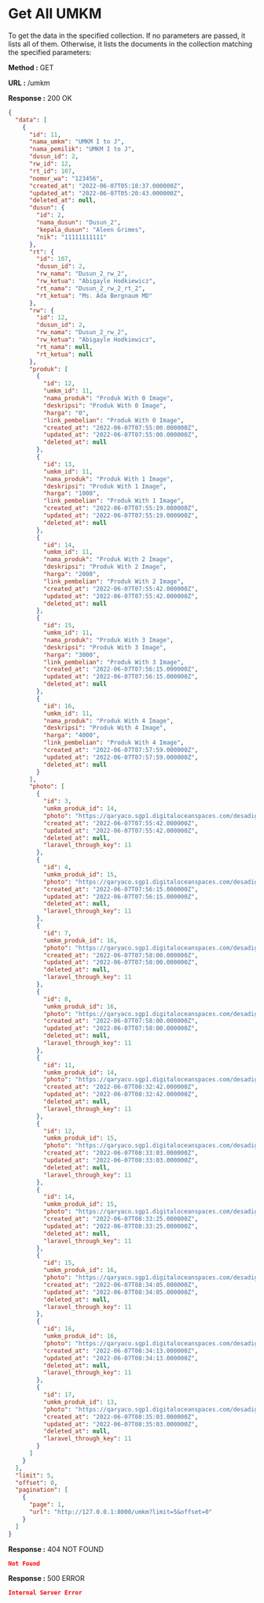 
# Get All UMKM

To get the data in the specified collection. If no parameters are passed, it lists all of them.
Otherwise, it lists the documents in the collection matching the specified parameters:

**Method :** <Badge>GET</Badge>

**URL :** <Badge variant="dark">/umkm</Badge>

**Response :** <BadgeOutline variant="success">200 OK</BadgeOutline>

```json
{
  "data": [
    {
      "id": 11,
      "nama_umkm": "UMKM I to J",
      "nama_pemilik": "UMKM I to J",
      "dusun_id": 2,
      "rw_id": 12,
      "rt_id": 107,
      "nomor_wa": "123456",
      "created_at": "2022-06-07T05:18:37.000000Z",
      "updated_at": "2022-06-07T05:20:43.000000Z",
      "deleted_at": null,
      "dusun": {
        "id": 2,
        "nama_dusun": "Dusun_2",
        "kepala_dusun": "Aleen Grimes",
        "nik": "11111111111"
      },
      "rt": {
        "id": 107,
        "dusun_id": 2,
        "rw_nama": "Dusun_2_rw_2",
        "rw_ketua": "Abigayle Hodkiewicz",
        "rt_nama": "Dusun_2_rw_2_rt_2",
        "rt_ketua": "Ms. Ada Bergnaum MD"
      },
      "rw": {
        "id": 12,
        "dusun_id": 2,
        "rw_nama": "Dusun_2_rw_2",
        "rw_ketua": "Abigayle Hodkiewicz",
        "rt_nama": null,
        "rt_ketua": null
      },
      "produk": [
        {
          "id": 12,
          "umkm_id": 11,
          "nama_produk": "Produk With 0 Image",
          "deskripsi": "Produk With 0 Image",
          "harga": "0",
          "link_pembelian": "Produk With 0 Image",
          "created_at": "2022-06-07T07:55:00.000000Z",
          "updated_at": "2022-06-07T07:55:00.000000Z",
          "deleted_at": null
        },
        {
          "id": 13,
          "umkm_id": 11,
          "nama_produk": "Produk With 1 Image",
          "deskripsi": "Produk With 1 Image",
          "harga": "1000",
          "link_pembelian": "Produk With 1 Image",
          "created_at": "2022-06-07T07:55:19.000000Z",
          "updated_at": "2022-06-07T07:55:19.000000Z",
          "deleted_at": null
        },
        {
          "id": 14,
          "umkm_id": 11,
          "nama_produk": "Produk With 2 Image",
          "deskripsi": "Produk With 2 Image",
          "harga": "2000",
          "link_pembelian": "Produk With 2 Image",
          "created_at": "2022-06-07T07:55:42.000000Z",
          "updated_at": "2022-06-07T07:55:42.000000Z",
          "deleted_at": null
        },
        {
          "id": 15,
          "umkm_id": 11,
          "nama_produk": "Produk With 3 Image",
          "deskripsi": "Produk With 3 Image",
          "harga": "3000",
          "link_pembelian": "Produk With 3 Image",
          "created_at": "2022-06-07T07:56:15.000000Z",
          "updated_at": "2022-06-07T07:56:15.000000Z",
          "deleted_at": null
        },
        {
          "id": 16,
          "umkm_id": 11,
          "nama_produk": "Produk With 4 Image",
          "deskripsi": "Produk With 4 Image",
          "harga": "4000",
          "link_pembelian": "Produk With 4 Image",
          "created_at": "2022-06-07T07:57:59.000000Z",
          "updated_at": "2022-06-07T07:57:59.000000Z",
          "deleted_at": null
        }
      ],
      "photo": [
        {
          "id": 3,
          "umkm_produk_id": 14,
          "photo": "https://qaryaco.sgp1.digitaloceanspaces.com/desadigital/ID_DESA_DEV/media/Produk-VJq3vrK.jpeg",
          "created_at": "2022-06-07T07:55:42.000000Z",
          "updated_at": "2022-06-07T07:55:42.000000Z",
          "deleted_at": null,
          "laravel_through_key": 11
        },
        {
          "id": 4,
          "umkm_produk_id": 15,
          "photo": "https://qaryaco.sgp1.digitaloceanspaces.com/desadigital/ID_DESA_DEV/media/Produk-xGkmxnR.jpeg",
          "created_at": "2022-06-07T07:56:15.000000Z",
          "updated_at": "2022-06-07T07:56:15.000000Z",
          "deleted_at": null,
          "laravel_through_key": 11
        },
        {
          "id": 7,
          "umkm_produk_id": 16,
          "photo": "https://qaryaco.sgp1.digitaloceanspaces.com/desadigital/ID_DESA_DEV/media/Produk-3No4Eyn.jpeg",
          "created_at": "2022-06-07T07:58:00.000000Z",
          "updated_at": "2022-06-07T07:58:00.000000Z",
          "deleted_at": null,
          "laravel_through_key": 11
        },
        {
          "id": 8,
          "umkm_produk_id": 16,
          "photo": "https://qaryaco.sgp1.digitaloceanspaces.com/desadigital/ID_DESA_DEV/media/Produk-bbeEnLr.jpeg",
          "created_at": "2022-06-07T07:58:00.000000Z",
          "updated_at": "2022-06-07T07:58:00.000000Z",
          "deleted_at": null,
          "laravel_through_key": 11
        },
        {
          "id": 11,
          "umkm_produk_id": 14,
          "photo": "https://qaryaco.sgp1.digitaloceanspaces.com/desadigital/ID_DESA_DEV/media/Produk-MpY35j8.jpeg",
          "created_at": "2022-06-07T08:32:42.000000Z",
          "updated_at": "2022-06-07T08:32:42.000000Z",
          "deleted_at": null,
          "laravel_through_key": 11
        },
        {
          "id": 12,
          "umkm_produk_id": 15,
          "photo": "https://qaryaco.sgp1.digitaloceanspaces.com/desadigital/ID_DESA_DEV/media/Produk-GVle7mX.jpeg",
          "created_at": "2022-06-07T08:33:03.000000Z",
          "updated_at": "2022-06-07T08:33:03.000000Z",
          "deleted_at": null,
          "laravel_through_key": 11
        },
        {
          "id": 14,
          "umkm_produk_id": 15,
          "photo": "https://qaryaco.sgp1.digitaloceanspaces.com/desadigital/ID_DESA_DEV/media/Produk-AGN4plk.jpeg",
          "created_at": "2022-06-07T08:33:25.000000Z",
          "updated_at": "2022-06-07T08:33:25.000000Z",
          "deleted_at": null,
          "laravel_through_key": 11
        },
        {
          "id": 15,
          "umkm_produk_id": 16,
          "photo": "https://qaryaco.sgp1.digitaloceanspaces.com/desadigital/ID_DESA_DEV/media/Produk-87Xw4XB.jpeg",
          "created_at": "2022-06-07T08:34:05.000000Z",
          "updated_at": "2022-06-07T08:34:05.000000Z",
          "deleted_at": null,
          "laravel_through_key": 11
        },
        {
          "id": 16,
          "umkm_produk_id": 16,
          "photo": "https://qaryaco.sgp1.digitaloceanspaces.com/desadigital/ID_DESA_DEV/media/Produk-zNnkDnm.jpeg",
          "created_at": "2022-06-07T08:34:13.000000Z",
          "updated_at": "2022-06-07T08:34:13.000000Z",
          "deleted_at": null,
          "laravel_through_key": 11
        },
        {
          "id": 17,
          "umkm_produk_id": 13,
          "photo": "https://qaryaco.sgp1.digitaloceanspaces.com/desadigital/ID_DESA_DEV/media/Produk-y0pnNBe.jpeg",
          "created_at": "2022-06-07T08:35:03.000000Z",
          "updated_at": "2022-06-07T08:35:03.000000Z",
          "deleted_at": null,
          "laravel_through_key": 11
        }
      ]
    }
  ],
  "limit": 5,
  "offset": 0,
  "pagination": [
    {
      "page": 1,
      "url": "http://127.0.0.1:8000/umkm?limit=5&offset=0"
    }
  ]
}
```

**Response :** <BadgeOutline variant="warning">404 NOT FOUND</BadgeOutline>

```json
Not Found
```

**Response :** <BadgeOutline variant="danger">500 ERROR</BadgeOutline>

```json
Internal Server Error
```
